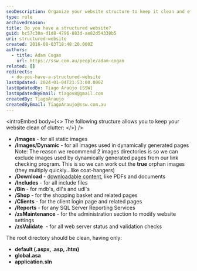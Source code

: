 ```yaml
---
seoDescription: Organize your website structure to keep it clean and efficient with separate directories for images, downloadable content, include files, executables, shopping cart pages, client login, reports, maintenance, and validation checks.
type: rule
archivedreason:
title: Do you have a structured website?
guid: bc57c30a-d1d8-4796-883d-ae82d54338b5
uri: structured-website
created: 2016-08-03T18:48:20.000Z
authors:
  - title: Adam Cogan
    url: https://ssw.com.au/people/adam-cogan
related: []
redirects:
  - do-you-have-a-structured-website
lastUpdated: 2024-01-04T21:53:00.000Z
lastUpdatedBy: Tiago Araújo [SSW]
lastUpdatedByEmail: tiagov8@gmail.com
createdBy: TiagoAraujo
createdByEmail: TiagoAraujo@ssw.com.au
---
```


<introEmbed
  body={<>
The following structure allows you to keep your website clean of clutter:
  </>}
/>
- **/Images** - for all static images
- **/Images/Dynamic** - for all images used in dynamically generated pages
  Note: The reason we recommend 2 images directories is so we can exclude images used by dynamically generated pages from our link checking program. This is so we can work out the **true** orphan images (they multiply quickly...like coat-hangers)
- **/Download** - [downloadable content](/centralize-downloadable-files), like PDFs and documents
- **/Includes** - for all include files
- **/Bin** - for mdb's, dll's and udl's
- **/Shop** - for the shopping basket and related pages
- **/Clients** - for the client login page and related pages
- **/Reports** - for any SQL Server Reporting Services
- **/zsMaintenance** - for the administration section to modify website settings
- **/zsValidate**  - for all web server status and validation checks

The root directory should be clean, having only:

- **default (.aspx, .asp, .htm)**
- **global.asa**
- **application.sln**
